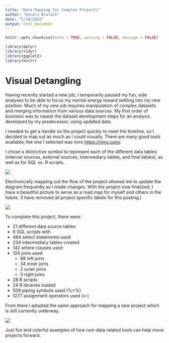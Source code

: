 ```yaml
---
title: "Data Mapping for Complex Projects"
author: "Kendra Blalock"
date: "5/19/2022"
output: html_document
---
```


```r
knitr::opts_chunk$set(echo = TRUE, warning = FALSE, message = FALSE)

library(dplyr)
library(tidyr)
library(ggplot2)
library(knitr)

```


# Visual Detangling 

Having recently started a new job, I temporarily paused my fun, side analyses to be able to focus my mental energy toward settling into my new position. Much of my new job requires manipulation of complex datasets and merging information from various data sources. My first order of business was to repeat the dataset development steps for an analysis developed by my predecessor, using updated data. 
 
I needed to get a handle on the project quickly to meet the timeline, so I decided to map out as much as I could visually. There are many good tools available; the one I selected was miro <https://miro.com/>. 

I chose a distinctive symbol to represent each of the different data tables (internal sources, external sources, intermediary tables, and final tables), as well as for SQL vs. R scripts.

![](Screenshot 2022-05-11 162846.png)

Electronically mapping out the flow of the project allowed me to update the diagram frequently as I made changes. With the project now finalized, I have a beautiful picture to serve as a road map for myself and others in the future. (I have removed all project specific labels for this posting.)

![](Screenshot 2022-05-11 092110.png)

To complete this project, there were:

- 21 different data source tables
-	6 SQL scripts with
  - 484 select statements used
  - 234 intermediary tables created
  - 142 where clauses used
  - 124 joins used
    -	88 left joins
    -	34 inner joins
    -	2 outer joins
    -	0 right joins
-	28 R scripts
  -	24 R libraries loaded
  -	509 piping symbols used (%>%)
  -	1277 assignment operators used (<-)


From there I adopted the same approach for mapping a new project which is still currently underway.

![](Screenshot 2022-05-19 120707.png)

Just fun and colorful examples of how non-data related tools can help move projects forward.
